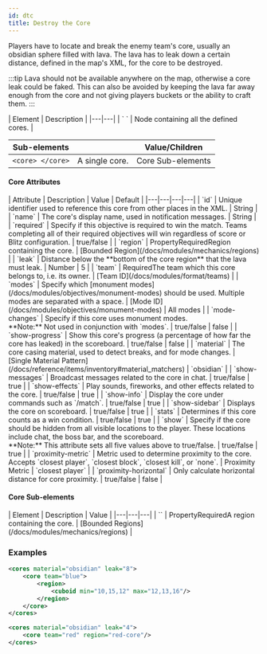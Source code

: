 ```yaml
---
id: dtc
title: Destroy the Core
---
```


Players have to locate and break the enemy team's core, usually an obsidian sphere filled with lava.
The lava has to leak down a certain distance, defined in the map's XML, for the core to be destroyed.

:::tip
Lava should not be available anywhere on the map, otherwise a core leak could be faked.
This can also be avoided by keeping the lava far away enough from the core and not giving players buckets or the ability to craft them.
:::

<div className="table-container">
  | Element | Description |
  |---|---|
  | `<cores> </cores>` | Node containing all the defined cores. |

  | Sub-elements || Value/Children |
  |---|---|---|
  | `<core> </core>` | A single core. | <span className="badge badge--secondary">Core Sub-elements</span> |
</div>

#### Core Attributes

<div className="table-container">
  | Attribute | Description | Value | Default |
  |---|---|---|---|
  | `id` | Unique identifier used to reference this core from other places in the XML. | <span className="badge badge--primary">String</span> |
  | `name` | The core's display name, used in notification messages. | <span className="badge badge--primary">String</span> |
  | `required` | Specify if this objective is required to win the match. Teams completing all of their required objectives will win regardless of score or Blitz configuration. | <span className="badge badge--primary">true/false</span> |
  | `region` | <span className="badge badge--secondary" title="Can be either this attribute or a sub-element.">Property</span><span className="badge badge--danger">Required</span>Region containing the core. | [Bounded Region](/docs/modules/mechanics/regions) |
  | `leak` | Distance below the **bottom of the core region** that the lava must leak. | <span className="badge badge--primary">Number</span> | 5 |
  | `team` | <span className="badge badge--danger">Required</span>The team which this core belongs to, i.e. its owner. | [Team ID](/docs/modules/format/teams) |
  | `modes` | Specify which [monument modes](/docs/modules/objectives/monument-modes) should be used. Multiple modes are separated with a space. | [Mode ID](/docs/modules/objectives/monument-modes) | <span className="badge badge--secondary">All modes</span> |
  | `mode-changes` | Specify if this core uses monument modes.<br />**Note:** Not used in conjunction with `modes`. | <span className="badge badge--primary">true/false</span> | false |
  | `show-progress` | Show this core's progress (a percentage of how far the core has leaked) in the scoreboard. | <span className="badge badge--primary">true/false</span> | false |
  | `material` | The core casing material, used to detect breaks, and for mode changes. | [Single Material Pattern](/docs/reference/items/inventory#material_matchers) | `obsidian` |
  | `show-messages` | Broadcast messages related to the core in chat. | <span className="badge badge--primary">true/false</span> | true |
  | `show-effects` | Play sounds, fireworks, and other effects related to the core. | <span className="badge badge--primary">true/false</span> | true |
  | `show-info` | Display the core under commands such as `/match`. | <span className="badge badge--primary">true/false</span> | true |
  | `show-sidebar` | Displays the core on scoreboard. | <span className="badge badge--primary">true/false</span> | true |
  | `stats` | Determines if this core counts as a win condition. | <span className="badge badge--primary">true/false</span> | true |
  | `show` | Specify if the core should be hidden from all visible locations to the player. These locations include chat, the boss bar, and the scoreboard.<br />**Note:** This attribute sets all five values above to true/false. | <span className="badge badge--primary">true/false</span> | true |
  | `proximity-metric` | Metric used to determine proximity to the core.<br />Accepts `closest player`, `closest block`, `closest kill`, or `none`. | <span className="badge badge--primary">Proximity Metric</span> | `closest player` |
  | `proximity-horizontal` | Only calculate horizontal distance for core proximity. | <span className="badge badge--primary">true/false</span> | false |
</div>

#### Core Sub-elements

<div className="table-container">
  | Element | Description | Value |
  |---|---|---|
  | `<region>` | <span className="badge badge--secondary" title="Can be either this sub-element or an attribute.">Property</span><span className="badge badge--danger">Required</span>A region containing the core. | [Bounded Regions](/docs/modules/mechanics/regions) |
</div>

### Examples

```xml
<cores material="obsidian" leak="8">
    <core team="blue">
        <region>
            <cuboid min="10,15,12" max="12,13,16"/>
        </region>
    </core>
</cores>

<cores material="obsidian" leak="4">
    <core team="red" region="red-core"/>
</cores>
```
